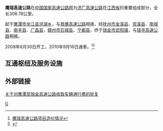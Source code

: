 {{NoteTA
|1=zh-hans:余江; zh-hant:餘江
}}
{{中国高速公路信息框
| 编号 = G35
| 名称 = 济南－广州高速公路 (鹰潭－瑞金)
| 自定头部 = 
| 地圖 = 
| 路線簡稱 = 鹰瑞
| 最近通車日期 = 2010年9月16日
| 规划总里程 = 308.78
| 起點 = [[鹰潭市|鹰潭市]][[余江县|余江县]][[洪湖乡|洪湖乡]]
| 終點 = [[赣州市|赣州市]][[瑞金市|瑞金市]][[武阳镇|武阳镇]]
| 出口處數 = 17
| 服务区数 = 11
}}

'''鹰瑞高速公路'''在[[中国国家高速公路网|中国国家高速公路网]]为[[济广高速公路|济广高速公路]]在[[江西省|江西省]]的重要组成部分，全长308.78公里。

起于[[鹰潭市|鹰潭市]][[余江县|余江县]][[洪湖乡|洪湖乡]]，与[[景鹰高速公路|景鹰高速公路]]相接，经[[抚州市|抚州市]][[金溪县|金溪县]]、[[资溪县|资溪县]]、[[南城县|南城县]]、[[南丰县|南丰县]]、[[广昌县|广昌县]]，[[赣州市|赣州市]][[石城县|石城县]]，[[宁都县|宁都县]]，终于[[瑞金市|瑞金市]][[武阳镇|武阳镇]]，与[[瑞寻高速公路|瑞寻高速公路]]相接。

2008年6月30日开工，2010年9月16日通車。<ref>[http://www.jxjtgh.gov.cn/info_view.asp?id=1247 鹰瑞高速公路项目造价情况]{{dead link|date=2018年5月 |bot=InternetArchiveBot |fix-attempted=yes }}</ref><ref>{{Cite web |url=http://www.jxyrgs.com/WebUI/Article_Show.aspx?DocID=fb8d2290-8664-41e1-975c-cf7dda979824 |title=鹰瑞、石吉、彭湖、赣州绕城高速公路建成通车 江西高速公路通车里程突破3000公里 |access-date=2013-03-31 |archive-date=2020-10-29 |archive-url=https://web.archive.org/web/20201029141504/http://www.jxyrgs.com/WebUI/Article_Show.aspx?DocID=fb8d2290-8664-41e1-975c-cf7dda979824 |dead-url=yes }}</ref>

==互通枢纽及服务设施==
{{Start expwy exit box|place=1}}
{{Expwy exit item|place=[[鹰潭市|鹰潭市]]<br />[[余江县|余江县]]|place rows=3|type=E|name=鹰潭南|highway connection={{China Expwy Name|G35|[[景鹰高速公路|景鹰高速公路]]}}|road connection={{中国国道名|320}}|comment=}}
{{Expwy exit item|type=P|name=龍虎山停車區}}
{{Expwy exit item|type=E|name=龍虎山|road connection={{中国国道名|206}}<br>{{中国县道名|319}}|comment=}}
{{Expwy exit item|place=[[抚州市|抚州市]]<br />[[金溪县|金溪县]]|place rows=2|type=S|name=金溪服務區}}
{{Expwy exit item|type=E|name=金溪|road connection={{中国国道名|206}}<br>{{中国国道名|316}}|comment=}}
{{Expwy exit item|place=[[抚州市|抚州市]]<br />[[资溪县|资溪县]]|type=E|name=资溪|road connection={{中国国道名|316}}<br>{{中国县道名|944}}|comment=}}
{{Expwy exit item|place=[[抚州市|抚州市]]<br />[[南城县|南城县]]|place rows=5|type=P|name=南城停車區}}
{{Expwy exit item|type=E|name=南城東|road connection={{中国省道名|214|P=江西}}<br>{{中国省道名|327|P=江西}}<br>{{中国县道名|886}}|comment=}}
{{Expwy exit item|state=c|type=H|name=南城|highway connection={{China Expwy Name|G70|[[福银高速公路|福银高速公路]]}}|comment=}}
{{Expwy exit item|state=c|type=S|name=南城服務區}}
{{Expwy exit item|state=c|type=H|name=南城|highway connection={{China Expwy Name|G70|[[福银高速公路|福银高速公路]]}}|comment=}}
{{Expwy exit item|place=[[抚州市|抚州市]]<br />[[南丰县|南丰县]]|place rows=4|type=P|name=南丰停車區}}
{{Expwy exit item|type=E|name=南丰|road connection={{中国县道名|886}}|comment=}}
{{Expwy exit item|type=S|name=南丰服務區}}
{{Expwy exit item|type=E|name=白舍|road connection={{中国国道名|206}}<br>{{中国县道名|907}}|comment=}}
{{Expwy exit item|place=[[抚州市|抚州市]]<br />[[广昌县|广昌县]]|place rows=4|type=E|name=广昌|road connection={{中国国道名|206}}|comment=}}
{{Expwy exit item|type=P|name=广昌停車區}}
{{Expwy exit item|type=E|name=赤水|road connection={{中国国道名|206}}|comment=}}
{{Expwy exit item|type=S|name=广昌服務區}}
{{Expwy exit item|type=E|place=[[赣州市|赣州市]]<br />[[石城县|石城县]]|name=石城北|road connection={{中国国道名|206}}<br>小松大道|comment=}}
{{Expwy exit item|place=[[赣州市|赣州市]]<br />[[宁都县|宁都县]]|place rows=4|type=P|name=寧都停車區}}
{{Expwy exit item|type=H|name=寧都|highway connection={{China Expwy Name|G72|[[泉南高速公路|泉南高速公路]]}}|comment=}}
{{Expwy exit item|type=E|name=寧都東|road connection={{中国县道名|488}}|comment=}}
{{Expwy exit item|type=S|name=寧都服務區}}
{{Expwy exit item|place=[[赣州市|赣州市]]<br />[[瑞金市|瑞金市]]|place rows=4|type=P|name=瑞金停車區}}
{{Expwy exit item|type=E|name=瑞金北|road connection={{中国国道名|319}}|comment=}}
{{Expwy exit item|type=H|name=瑞金|highway connection={{China Expwy Name|G76|[[厦蓉高速公路|厦蓉高速公路]]}}|comment=}}
{{Expwy exit item|type=E|name=瑞金南|highway connection={{China Expwy Name|G35|[[瑞寻高速公路|瑞寻高速公路]]}}|road connection={{中国国道名|206}}|comment=}}
{{End expwy exit box|place=1}}

==外部链接==
{{reflist}}
[https://web.archive.org/web/20180210062025/http://www.jxjt.gov.cn/jtgf/201412/7b47b9917cd04fabb0721a743e7ac225.shtml 关于对鹰潭至瑞金高速公路收取车辆通行费的批复]

{{中国国家高速公路网}}
{{江西省高速公路}}

[[Category:江西省高速公路|G]]